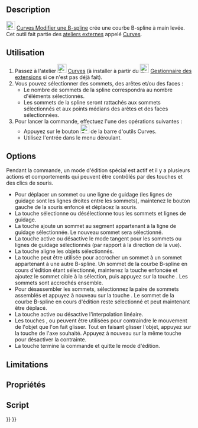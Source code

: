 <languages/>

{{Docnav/fr
|[[Curves_Line/fr|Ligne]]
|[[Curves_ExtendCurve/fr|Extension de courbe]]
|[[Curves_Workbench/fr|Atelier Curves]]
|IconL=Curves_Line.svg
|IconR=Curves_ExtendCurve.svg
|IconC=Curves_workbench_icon.svg
}}

{{GuiCommand/fr
|Name=Curves EditableSpline
|Name/fr=Curves Modifier une B-spline
|MenuLocation=Curves → Freehand BSpline
|Workbenches=[[Curves_Workbench/fr|Curves]]
}}

==Description==

[[Image:Curves_EditableSpline.svg|24px]] [[Curves_EditableSpline/fr|Curves Modifier une B-spline]] crée une courbe B-spline à main levée. Cet outil fait partie des [[External_workbenches/fr|ateliers externes]] appelé [[Curves_Workbench/fr|Curves]].

<span id="Usage"></span>
==Utilisation==

# Passez à l'atelier [[Image:Curves_workbench_icon.svg|24px]] [[Curves_Workbench/fr|Curves]] (à installer à partir du [[Image:Std_AddonMgr.svg|24px]] [[Std_AddonMgr/fr|Gestionnaire des extensions]] si ce n'est pas déjà fait).
# Vous pouvez sélectionner des sommets, des arêtes et/ou des faces :
#* Le nombre de sommets de la spline correspondra au nombre d'éléments sélectionnés.
#* Les sommets de la spline seront rattachés aux sommets sélectionnés et aux points médians des arêtes et des faces sélectionnées.
# Pour lancer la commande, effectuez l'une des opérations suivantes :
#* Appuyez sur le bouton [[Image:Curves_EditableSpline.svg|24px]] de la barre d'outils Curves.
#* Utilisez l'entrée {{MenuCommand|Curves → Freehand BSpline}} dans le menu déroulant.

==Options==

Pendant la commande, un mode d'édition spécial est actif et il y a plusieurs actions et comportements qui peuvent être contrôlés par des touches et des clics de souris.

* Pour déplacer un sommet ou une ligne de guidage (les lignes de guidage sont les lignes droites entre les sommets), maintenez le bouton gauche de la souris enfoncé et déplacez la souris.
* La touche {{KEY|A}} sélectionne ou désélectionne tous les sommets et lignes de guidage.
* La touche {{KEY|I}} ajoute un sommet au segment appartenant à la ligne de guidage sélectionnée. Le nouveau sommet sera sélectionné.
* La touche {{KEY|T}} active ou désactive le mode tangent pour les sommets ou lignes de guidage sélectionnés (par rapport à la direction de la vue).
* La touche {{KEY|P}} aligne les objets sélectionnés.
* La touche {{KEY|S}} peut être utilisée pour accrocher un sommet à un sommet appartenant à une autre B-spline. Un sommet de la courbe B-spline en cours d'édition étant sélectionné, maintenez la touche {{KEY|Ctrl}} enfoncée et ajoutez le sommet cible à la sélection, puis appuyez sur la touche {{KEY|S}}. Les sommets sont accrochés ensemble.
* Pour désassembler les sommets, sélectionnez la paire de sommets assemblés et appuyez à nouveau sur la touche {{KEY|S}}. Le sommet de la courbe B-spline en cours d'édition reste sélectionné et peut maintenant être déplacé.
* La touche {{KEY|L}} active ou désactive l'interpolation linéaire.
* Les touches {{KEY|X}}, {{KEY|Y}} ou {{KEY|Z}} peuvent être utilisées pour contraindre le mouvement de l'objet que l'on fait glisser. Tout en faisant glisser l'objet, appuyez sur la touche de l'axe souhaité. Appuyez à nouveau sur la même touche pour désactiver la contrainte.
* La touche {{KEY|Q}} termine la commande et quitte le mode d'édition.

<span id="Limitations"></span>
== Limitations ==


<span id="Properties"></span>
==Propriétés==


<span id="Scripting"></span>
==Script==


{{Docnav/fr
|[[Curves_Line/fr|Ligne]]
|[[Curves_ExtendCurve/fr|Extension de courbe]]
|[[Curves_Workbench/fr|Atelier Curves]]
|IconL=Curves_Line.svg
|IconR=Curves_ExtendCurve.svg
|IconC=Curves_workbench_icon.svg
}}

{{Curves Tools navi{{#translation:}}}}
{{Userdocnavi{{#translation:}}}}